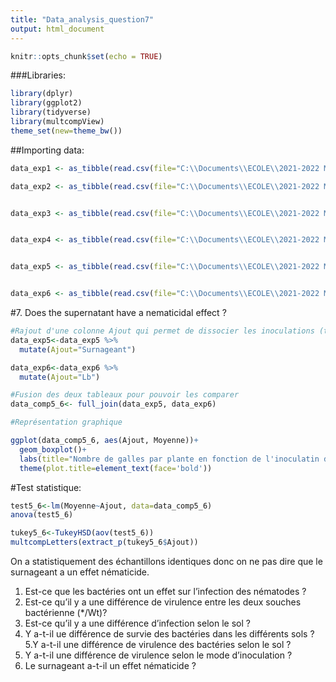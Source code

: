 ---
title: "Data_analysis_question7"
output: html_document
---

```{r setup, include=FALSE}
knitr::opts_chunk$set(echo = TRUE)
```

###Libraries:

```{r}
library(dplyr)
library(ggplot2)
library(tidyverse)
library(multcompView)
theme_set(new=theme_bw())
```

##Importing data:

```{r}
data_exp1 <- as_tibble(read.csv(file="C:\\Documents\\ECOLE\\2021-2022 Montpellier SupAgro\\D4 JRL-AT\\Projects\\Experiments\\resultat_exp1.csv", header = TRUE, sep=",", dec= '.', stringsAsFactors=TRUE))

data_exp2 <- as_tibble(read.csv(file="C:\\Documents\\ECOLE\\2021-2022 Montpellier SupAgro\\D4 JRL-AT\\Projects\\Experiments\\resultat_exp2.csv", header = TRUE, sep=",", dec= '.', stringsAsFactors=TRUE))


data_exp3 <- as_tibble(read.csv(file="C:\\Documents\\ECOLE\\2021-2022 Montpellier SupAgro\\D4 JRL-AT\\Projects\\Experiments\\resultat_exp3.csv", header = TRUE, sep=",", dec= '.', stringsAsFactors=TRUE))


data_exp4 <- as_tibble(read.csv(file="C:\\Documents\\ECOLE\\2021-2022 Montpellier SupAgro\\D4 JRL-AT\\Projects\\Experiments\\resultat_exp4.csv", header = TRUE, sep=",", dec= '.', stringsAsFactors=TRUE))


data_exp5 <- as_tibble(read.csv(file="C:\\Documents\\ECOLE\\2021-2022 Montpellier SupAgro\\D4 JRL-AT\\Projects\\Experiments\\resultat_exp5.csv", header = TRUE, sep=",", dec= '.', stringsAsFactors=TRUE))


data_exp6 <- as_tibble(read.csv(file="C:\\Documents\\ECOLE\\2021-2022 Montpellier SupAgro\\D4 JRL-AT\\Projects\\Experiments\\resultat_exp6.csv", header = TRUE, sep=",", dec= '.', stringsAsFactors=TRUE))
```


#7. Does the supernatant have a nematicidal effect ?

```{r}
#Rajout d'une colonne Ajout qui permet de dissocier les inoculations (témoin Lb pour l'expérience 6 et surnageant pour la 5).
data_exp5<-data_exp5 %>% 
  mutate(Ajout="Surnageant")

data_exp6<-data_exp6 %>% 
  mutate(Ajout="Lb")

#Fusion des deux tableaux pour pouvoir les comparer
data_comp5_6<- full_join(data_exp5, data_exp6)

#Représentation graphique

ggplot(data_comp5_6, aes(Ajout, Moyenne))+
  geom_boxplot()+
  labs(title="Nombre de galles par plante en fonction de l'inoculatin de surnageant ou \nde milieu nutritif Lb servant de témoin")+
  theme(plot.title=element_text(face='bold'))
```

#Test statistique: 
```{r}
test5_6<-lm(Moyenne~Ajout, data=data_comp5_6)
anova(test5_6)

tukey5_6<-TukeyHSD(aov(test5_6))
multcompLetters(extract_p(tukey5_6$Ajout))

```

On a statistiquement des échantillons identiques donc on ne pas dire que le surnageant a un effet nématicide. 














1. Est-ce que les bactéries ont un effet sur l'infection des nématodes ?
2. Est-ce qu'il y a une différence de virulence entre les deux souches bactérienne (*/Wt)?
3. Est-ce qu'il y a une différence d'infection selon le sol ?
4. Y a-t-il ue différence de survie des bactéries dans les différents sols ?
5.Y a-t-il une différence de virulence des bactéries selon le sol ?
6. Y a-t-il une différence de virulence selon le mode d'inoculation ?
7. Le surnageant a-t-il un effet nématicide ?
